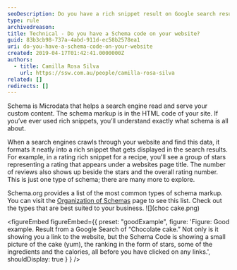 ```yaml
---
seoDescription: Do you have a rich snippet result on Google search results?
type: rule
archivedreason:
title: Technical - Do you have a Schema code on your website?
guid: 83b3cb98-737a-4abd-911d-ec58b2578ea1
uri: do-you-have-a-schema-code-on-your-website
created: 2019-04-17T01:42:41.0000000Z
authors:
  - title: Camilla Rosa Silva
    url: https://ssw.com.au/people/camilla-rosa-silva
related: []
redirects: []
---
```


Schema is Microdata that helps a search engine read and serve your custom content. The schema markup is in the HTML code of your site. If you’ve ever used rich snippets, you’ll understand exactly what schema is all about.

When a search engines crawls through your website and find this data, it formats it neatly into a rich snippet that gets displayed in the search results. For example, in a rating rich snippet for a recipe, you'll see a group of stars representing a rating that appears under a websites page title. The number of reviews also shows up beside the stars and the overall rating number. This is just one type of schema; there are many more to explore.

Schema.org provides a list of the most common types of schema markup. You can visit the [Organization of Schemas](https://schema.org/docs/schemas.html) page to see this list. Check out the types that are best suited to your business.
![](choc cake.png)

<figureEmbed figureEmbed={{
  preset: "goodExample",
  figure: 'Figure: Good example. Result from a Google Search of “Chocolate cake.” Not only is it showing you a link to the website, but the Schema Code is showing a small picture of the cake (yum), the ranking in the form of stars, some of the ingredients and the calories, all before you have clicked on any links.',
  shouldDisplay: true
} } />
